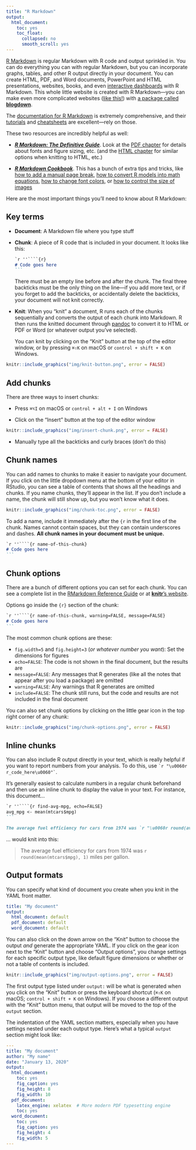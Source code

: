 ```yaml
---
title: "R Markdown"
output:
  html_document:
    toc: yes
    toc_float:
      collapsed: no
      smooth_scroll: yes
---
```


[R Markdown](https://rmarkdown.rstudio.com/) is regular Markdown with R code and output sprinkled in. You can do everything you can with regular Markdown, but you can incorporate graphs, tables, and other R output directly in your document. You can create HTML, PDF, and Word documents, PowerPoint and HTML presentations, websites, books, and even [interactive dashboards](https://rmarkdown.rstudio.com/flexdashboard/index.html) with R Markdown. This whole little website is created with R Markdown—you can make even more complicated websites ([like this!](https://evalf20.classes.andrewheiss.com/)) with [a package called **blogdown**](https://bookdown.org/yihui/blogdown/).

The [documentation for R Markdown](https://rmarkdown.rstudio.com/) is extremely comprehensive, and their [tutorials](https://rmarkdown.rstudio.com/lesson-1.html) and [cheatsheets](https://rmarkdown.rstudio.com/lesson-15.html) are excellent—rely on those.

These two resources are incredibly helpful as well:

- [***R Markdown: The Definitive Guide***](https://bookdown.org/yihui/rmarkdown/). Look at the [PDF chapter](https://bookdown.org/yihui/rmarkdown/pdf-document.html) for details about fonts and figure sizing, etc. (and the [HTML chapter](https://bookdown.org/yihui/rmarkdown/html-document.html) for similar options when knitting to HTML, etc.)

- [***R Markdown Cookbook***](https://bookdown.org/yihui/rmarkdown-cookbook/). This has a bunch of extra tips and tricks, like [how to add a manual page break](https://bookdown.org/yihui/rmarkdown-cookbook/pagebreaks.html), [how to convert R models into math equations](https://bookdown.org/yihui/rmarkdown-cookbook/equatiomatic.html), [how to change font colors](https://bookdown.org/yihui/rmarkdown-cookbook/font-color.html), or [how to control the size of images](https://bookdown.org/yihui/rmarkdown-cookbook/figure-size.html)

Here are the most important things you'll need to know about R Markdown:

## Key terms

- **Document**: A Markdown file where you type stuff

- **Chunk**: A piece of R code that is included in your document. It looks like this:

    ````markdown
    `r ''````{r}
    # Code goes here
    ```
    ````

    There must be an empty line before and after the chunk. The final three backticks must be the only thing on the line—if you add more text, or if you forget to add the backticks, or accidentally delete the backticks, your document will not knit correctly.

- **Knit**: When you "knit" a document, R runs each of the chunks sequentially and converts the output of each chunk into Markdown. R then runs the knitted document through [pandoc](https://pandoc.org/) to convert it to HTML or PDF or Word (or whatever output you've selected).

    You can knit by clicking on the "Knit" button at the top of the editor window, or by pressing `⌘⇧K` on macOS or `control + shift + K` on Windows.

```r
knitr::include_graphics("img/knit-button.png", error = FALSE)
```


## Add chunks

There are three ways to insert chunks:

- Press `⌘⌥I` on macOS or `control + alt + I` on Windows

- Click on the "Insert" button at the top of the editor window

```r
knitr::include_graphics("img/insert-chunk.png", error = FALSE)
```

- Manually type all the backticks and curly braces (don't do this)


## Chunk names

You can add names to chunks to make it easier to navigate your document. If you click on the little dropdown menu at the bottom of your editor in RStudio, you can see a table of contents that shows all the headings and chunks. If you name chunks, they'll appear in the list. If you don't include a name, the chunk will still show up, but you won't know what it does.

```r
knitr::include_graphics("img/chunk-toc.png", error = FALSE)
```

To add a name, include it immediately after the `{r` in the first line of the chunk. Names cannot contain spaces, but they can contain underscores and dashes. **All chunk names in your document must be unique.**

````markdown
`r ''````{r name-of-this-chunk}
# Code goes here
```
````


## Chunk options

There are a bunch of different options you can set for each chunk. You can see a complete list in the [RMarkdown Reference Guide](https://rstudio.com/wp-content/uploads/2015/03/rmarkdown-reference.pdf) or at [**knitr**'s website](https://yihui.org/knitr/options/).

Options go inside the `{r}` section of the chunk:

````markdown
`r ''````{r name-of-this-chunk, warning=FALSE, message=FALSE}
# Code goes here
```
````

The most common chunk options are these:

- `fig.width=5` and `fig.height=3` (*or whatever number you want*): Set the dimensions for figures
- `echo=FALSE`: The code is not shown in the final document, but the results are
- `message=FALSE`: Any messages that R generates (like all the notes that appear after you load a package) are omitted
- `warning=FALSE`: Any warnings that R generates are omitted
- `include=FALSE`: The chunk still runs, but the code and results are not included in the final document

You can also set chunk options by clicking on the little gear icon in the top right corner of any chunk:

```r
knitr::include_graphics("img/chunk-options.png", error = FALSE)
```

## Inline chunks

You can also include R output directly in your text, which is really helpful if you want to report numbers from your analysis. To do this, use `` `r "\u0060r r_code_here\u0060"` ``.

It's generally easiest to calculate numbers in a regular chunk beforehand and then use an inline chunk to display the value in your text. For instance, this document…

````markdown
`r ''````{r find-avg-mpg, echo=FALSE}
avg_mpg <- mean(mtcars$mpg)
```

The average fuel efficiency for cars from 1974 was `r "\u0060r round(avg_mpg, 1)\u0060"` miles per gallon.
````

… would knit into this:

> The average fuel efficiency for cars from 1974 was `r round(mean(mtcars$mpg), 1)` miles per gallon.

## Output formats

You can specify what kind of document you create when you knit in the YAML front matter. 

```yaml
title: "My document"
output:
  html_document: default
  pdf_document: default
  word_document: default
```

You can also click on the down arrow on the "Knit" button to choose the output *and* generate the appropriate YAML. If you click on the gear icon next to the "Knit" button and choose "Output options", you change settings for each specific output type, like default figure dimensions or whether or not a table of contents is included.

```r
knitr::include_graphics("img/output-options.png", error = FALSE)
```

The first output type listed under `output:` will be what is generated when you click on the "Knit" button or press the keyboard shortcut (`⌘⇧K` on macOS; `control + shift + K` on Windows). If you choose a different output with the "Knit" button menu, that output will be moved to the top of the `output` section.

The indentation of the YAML section matters, especially when you have settings nested under each output type. Here's what a typical `output` section might look like:

```yaml
---
title: "My document"
author: "My name"
date: "January 13, 2020"
output: 
  html_document: 
    toc: yes
    fig_caption: yes
    fig_height: 8
    fig_width: 10
  pdf_document: 
    latex_engine: xelatex  # More modern PDF typesetting engine
    toc: yes
  word_document: 
    toc: yes
    fig_caption: yes
    fig_height: 4
    fig_width: 5
---
```
